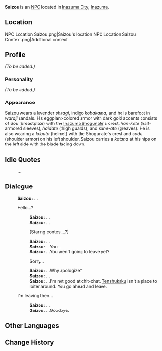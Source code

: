 {{Meta
<!-- REMOVE THIS TEMPLATE AFTER ADDING MISSING INFO -->
|missing_NPC_profile  = yes
}}
{{Character Infobox
|type             = NPC
|image            = NPC Saizou.png
|region           = Inazuma
|title            = Okuzumeshuu
}}
'''Saizou''' is an [[NPC]] located in [[Inazuma City]], [[Inazuma]].

==Location==
<gallery>
NPC Location Saizou.png|Saizou's location
NPC Location Saizou Context.png|Additional context
</gallery>

==Profile==
<!-- detailed story/lore information goes here -->
''(To be added.)''

===Personality===
''(To be added.)''

===Appearance===
Saizou wears a  lavender ''shitagi'', indigo ''kobakama'', and he is barefoot in ''waraji'' sandals. His eggplant-colored armor with dark gold accents consists of ''dou'' (breastplate) with the [[Inazuma Shogunate]]'s crest, ''han-kote'' (half-armored sleeves), ''haidate'' (thigh guards), and ''sune-ate'' (greaves). He is also wearing a ''kabuto'' (helmet) with the Shogunate's crest and ''sode'' (shoulder armor) on his left shoulder. Saizou carries a ''katana'' at his hips on the left side with the blade facing down.

==Idle Quotes==
{{Dialogue start}}
: {{DIcon|Idle}} ...
{{Dialogue end}}

==Dialogue==
{{Dialogue start}}
:'''Saizou:''' ...
:{{DIcon}} Hello...?
::'''Saizou:''' ...
::'''Saizou:''' ...
::{{DIcon}} (Staring contest...?)
::'''Saizou:''' ...
::'''Saizou:''' ...You...
::'''Saizou:''' ...You aren't going to leave yet?
::{{DIcon}} Sorry...
::'''Saizou:''' ...Why apologize?
::'''Saizou:''' ...
::'''Saizou:''' ...I'm not good at chit-chat. [[Tenshukaku]] isn't a place to loiter around. You go ahead and leave.
:{{DIcon}} I'm leaving then...
::'''Saizou:''' ...
::'''Saizou:''' ...Goodbye.
{{Dialogue end}}

==Other Languages==
{{Other Languages
|default_hidden = 1
|en      = Saizou
|zhs     = 才藏
|zhs_rm  = Cáizàng{{Assumed}}
|zht     = 才藏
|zht_rm  = Cáizàng{{Assumed}}
|ja      = 才蔵
|ja_rm   = Saizou
|ko      = 사이조
|ko_rm   = Saijo
|es      = Saizou
|fr      = Saizou
|ru      = Сайдзо
|th      = Saizou
|vi      = Saizou
|de      = Saizou
|id      = Saizou
|pt      = Saizou
|tr      = Saizou
|it      = Saizou
}}

==Change History==
{{Change History|2.0}}
<!--
==References==
{{Reflist}}-->